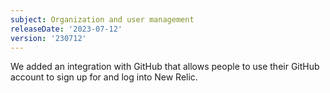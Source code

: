 ```yaml
---
subject: Organization and user management
releaseDate: '2023-07-12'
version: '230712'
---
```


We added an integration with GitHub that allows people to use their GitHub account to sign up for and log into New Relic. 


